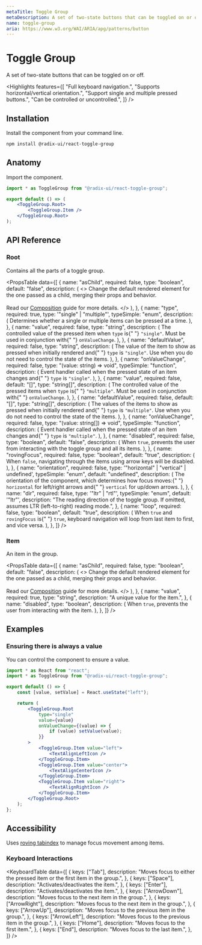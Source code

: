 ```yaml
---
metaTitle: Toggle Group
metaDescription: A set of two-state buttons that can be toggled on or off.
name: toggle-group
aria: https://www.w3.org/WAI/ARIA/apg/patterns/button
---
```


# Toggle Group

<Description>
	A set of two-state buttons that can be toggled on or off.
</Description>

<Highlights
	features={[
		"Full keyboard navigation.",
		"Supports horizontal/vertical orientation.",
		"Support single and multiple pressed buttons.",
		"Can be controlled or uncontrolled.",
	]}
/>

## Installation

Install the component from your command line.

```bash
npm install @radix-ui/react-toggle-group
```

## Anatomy

Import the component.

```jsx
import * as ToggleGroup from "@radix-ui/react-toggle-group";

export default () => (
	<ToggleGroup.Root>
		<ToggleGroup.Item />
	</ToggleGroup.Root>
);
```

## API Reference

### Root

Contains all the parts of a toggle group.

<PropsTable
	data={[
		{
			name: "asChild",
			required: false,
			type: "boolean",
			default: "false",
			description: (
				<>
					Change the default rendered element for the one passed as a child,
					merging their props and behavior.
					<br />
					<br />
					Read our <a href="../guides/composition">Composition</a> guide for
					more details.
				</>
			),
		},
		{
			name: "type",
			required: true,
			type: '"single" | "multiple"',
			typeSimple: "enum",
			description: (
				<span>
					Determines whether a single or multiple items can be pressed at a
					time.
				</span>
			),
		},
		{
			name: "value",
			required: false,
			type: "string",
			description: (
				<span>
					The controlled value of the pressed item when <Code>type</Code> is{" "}
					<Code>"single"</Code>. Must be used in conjunction with{" "}
					<Code>onValueChange</Code>.
				</span>
			),
		},
		{
			name: "defaultValue",
			required: false,
			type: "string",
			description: (
				<span>
					The value of the item to show as pressed when initially rendered and{" "}
					<Code>type</Code> is <Code>"single"</Code>. Use when you do not need
					to control the state of the items.
				</span>
			),
		},
		{
			name: "onValueChange",
			required: false,
			type: "(value: string) => void",
			typeSimple: "function",
			description: (
				<span>
					Event handler called when the pressed state of an item changes and{" "}
					<Code>type</Code> is <Code>"single"</Code>.
				</span>
			),
		},
		{
			name: "value",
			required: false,
			default: "[]",
			type: "string[]",
			description: (
				<span>
					The controlled value of the pressed items when <Code>type</Code> is{" "}
					<Code>"multiple"</Code>. Must be used in conjunction with{" "}
					<Code>onValueChange</Code>.
				</span>
			),
		},
		{
			name: "defaultValue",
			required: false,
			default: "[]",
			type: "string[]",
			description: (
				<span>
					The values of the items to show as pressed when initially rendered and{" "}
					<Code>type</Code> is <Code>"multiple"</Code>. Use when you do not need
					to control the state of the items.
				</span>
			),
		},
		{
			name: "onValueChange",
			required: false,
			type: "(value: string[]) => void",
			typeSimple: "function",
			description: (
				<span>
					Event handler called when the pressed state of an item changes and{" "}
					<Code>type</Code> is <Code>"multiple"</Code>.
				</span>
			),
		},
		{
			name: "disabled",
			required: false,
			type: "boolean",
			default: "false",
			description: (
				<span>
					When <Code>true</Code>, prevents the user from interacting with the
					toggle group and all its items.
				</span>
			),
		},
		{
			name: "rovingFocus",
			required: false,
			type: "boolean",
			default: "true",
			description: (
				<span>
					When <Code>false</Code>, navigating through the items using arrow keys
					will be disabled.
				</span>
			),
		},
		{
			name: "orientation",
			required: false,
			type: '"horizontal" | "vertical" | undefined',
			typeSimple: "enum",
			default: "undefined",
			description: (
				<span>
					The orientation of the component, which determines how focus moves:{" "}
					<Code>horizontal</Code> for left/right arrows and{" "}
					<Code>vertical</Code> for up/down arrows.
				</span>
			),
		},
		{
			name: "dir",
			required: false,
			type: '"ltr" | "rtl"',
			typeSimple: "enum",
			default: '"ltr"',
			description:
				"The reading direction of the toggle group. If omitted, assumes LTR (left-to-right) reading mode.",
		},
		{
			name: "loop",
			required: false,
			type: "boolean",
			default: "true",
			description: (
				<span>
					When <Code>true</Code> and <Code>rovingFocus</Code> is{" "}
					<Code>true</Code>, keyboard navigation will loop from last item to
					first, and vice versa.
				</span>
			),
		},
	]}
/>

### Item

An item in the group.

<PropsTable
	data={[
		{
			name: "asChild",
			required: false,
			type: "boolean",
			default: "false",
			description: (
				<>
					Change the default rendered element for the one passed as a child,
					merging their props and behavior.
					<br />
					<br />
					Read our <a href="../guides/composition">Composition</a> guide for
					more details.
				</>
			),
		},
		{
			name: "value",
			required: true,
			type: "string",
			description: "A unique value for the item.",
		},
		{
			name: "disabled",
			type: "boolean",
			description: (
				<span>
					When <Code>true</Code>, prevents the user from interacting with the
					item.
				</span>
			),
		},
	]}
/>

## Examples

### Ensuring there is always a value

You can control the component to ensure a value.

```jsx line=5,8
import * as React from "react";
import * as ToggleGroup from "@radix-ui/react-toggle-group";

export default () => {
	const [value, setValue] = React.useState("left");

	return (
		<ToggleGroup.Root
			type="single"
			value={value}
			onValueChange={(value) => {
				if (value) setValue(value);
			}}
		>
			<ToggleGroup.Item value="left">
				<TextAlignLeftIcon />
			</ToggleGroup.Item>
			<ToggleGroup.Item value="center">
				<TextAlignCenterIcon />
			</ToggleGroup.Item>
			<ToggleGroup.Item value="right">
				<TextAlignRightIcon />
			</ToggleGroup.Item>
		</ToggleGroup.Root>
	);
};
```

## Accessibility

Uses [roving tabindex](https://www.w3.org/TR/wai-aria-practices-1.2/examples/radio/radio.html) to manage focus movement among items.

### Keyboard Interactions

<KeyboardTable
	data={[
		{
			keys: ["Tab"],
			description:
				"Moves focus to either the pressed item or the first item in the group.",
		},
		{
			keys: ["Space"],
			description: "Activates/deactivates the item.",
		},
		{
			keys: ["Enter"],
			description: "Activates/deactivates the item.",
		},
		{
			keys: ["ArrowDown"],
			description: "Moves focus to the next item in the group.",
		},
		{
			keys: ["ArrowRight"],
			description: "Moves focus to the next item in the group.",
		},
		{
			keys: ["ArrowUp"],
			description: "Moves focus to the previous item in the group.",
		},
		{
			keys: ["ArrowLeft"],
			description: "Moves focus to the previous item in the group.",
		},
		{
			keys: ["Home"],
			description: "Moves focus to the first item.",
		},
		{
			keys: ["End"],
			description: "Moves focus to the last item.",
		},
	]}
/>
